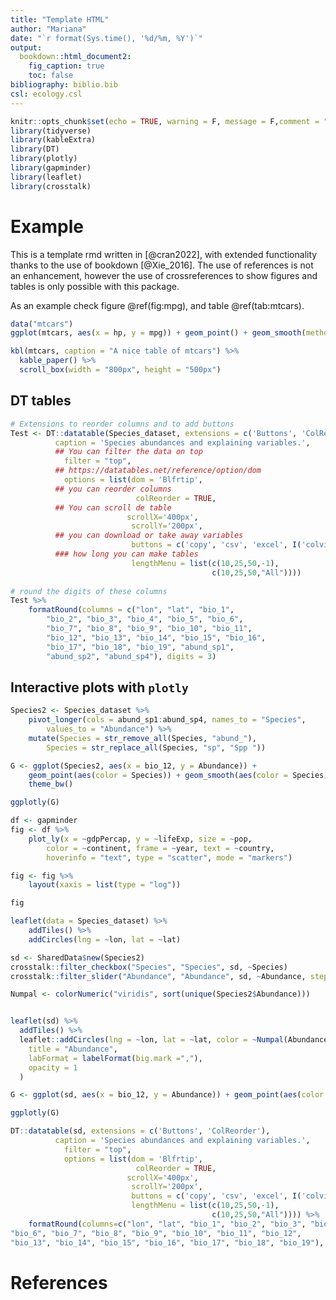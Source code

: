 ```yaml
---
title: "Template HTML"
author: "Mariana"
date: "`r format(Sys.time(), '%d/%m, %Y')`"
output:
  bookdown::html_document2:
    fig_caption: true
    toc: false
bibliography: biblio.bib
csl: ecology.csl
---
```


```r
knitr::opts_chunk$set(echo = TRUE, warning = F, message = F,comment = "#>")
library(tidyverse)
library(kableExtra)
library(DT)
library(plotly)
library(gapminder)
library(leaflet)
library(crosstalk)
```

# Example

This is a template rmd written in [@cran2022], with extended functionality thanks to the use of bookdown [@Xie_2016]. The use of references is not an enhancement, however the use of crossreferences to show figures and tables is only possible with this package.

As an example check figure \@ref(fig:mpg), and table \@ref(tab:mtcars).

```r
data("mtcars")
ggplot(mtcars, aes(x = hp, y = mpg)) + geom_point() + geom_smooth(method = "lm") + theme_bw()
```


```r
kbl(mtcars, caption = "A nice table of mtcars") %>% 
  kable_paper() %>% 
  scroll_box(width = "800px", height = "500px")
```

## DT tables

```r
# Extensions to reorder columns and to add buttons
Test <- DT::datatable(Species_dataset, extensions = c('Buttons', 'ColReorder'),
          caption = 'Species abundances and explaining variables.',
          ## You can filter the data on top
            filter = "top",
          ## https://datatables.net/reference/option/dom
            options = list(dom = 'Blfrtip',
          ## you can reorder columns
                            colReorder = TRUE,
          ## You can scroll de table
                          scrollX='400px',
                           scrollY='200px',
          ## you can download or take away variables
                           buttons = c('copy', 'csv', 'excel', I('colvis')),
          ### how long you can make tables
                           lengthMenu = list(c(10,25,50,-1),
                                             c(10,25,50,"All"))))
                                             
# round the digits of these columns
Test %>%
    formatRound(columns = c("lon", "lat", "bio_1",
        "bio_2", "bio_3", "bio_4", "bio_5", "bio_6",
        "bio_7", "bio_8", "bio_9", "bio_10", "bio_11",
        "bio_12", "bio_13", "bio_14", "bio_15", "bio_16",
        "bio_17", "bio_18", "bio_19", "abund_sp1",
        "abund_sp2", "abund_sp4"), digits = 3)
```

## Interactive plots with `plotly`

```r
Species2 <- Species_dataset %>%
    pivot_longer(cols = abund_sp1:abund_sp4, names_to = "Species",
        values_to = "Abundance") %>%
    mutate(Species = str_remove_all(Species, "abund_"),
        Species = str_replace_all(Species, "sp", "Spp "))

G <- ggplot(Species2, aes(x = bio_12, y = Abundance)) +
    geom_point(aes(color = Species)) + geom_smooth(aes(color = Species)) +
    theme_bw()

ggplotly(G)
```

```r
df <- gapminder
fig <- df %>%
    plot_ly(x = ~gdpPercap, y = ~lifeExp, size = ~pop,
        color = ~continent, frame = ~year, text = ~country,
        hoverinfo = "text", type = "scatter", mode = "markers")

fig <- fig %>%
    layout(xaxis = list(type = "log"))

fig
```

```r
leaflet(data = Species_dataset) %>%
    addTiles() %>%
    addCircles(lng = ~lon, lat = ~lat)
```


```r
sd <- SharedData$new(Species2)
crosstalk::filter_checkbox("Species", "Species", sd, ~Species)
crosstalk::filter_slider("Abundance", "Abundance", sd, ~Abundance, step = 10, round = T, min = min(Species2$Abundance), max = max(Species2$Abundance))

Numpal <- colorNumeric("viridis", sort(unique(Species2$Abundance)))


leaflet(sd) %>%
  addTiles() %>% 
  leaflet::addCircles(lng = ~lon, lat = ~lat, color = ~Numpal(Abundance), popup = ~paste("Abundance:", prettyNum(Abundance, big.mark = ",")), label = ~paste("Abundance:", prettyNum(Abundance, big.mark = ","))) %>%  addLegend("bottomright", pal = Numpal, values = ~Abundance,
    title = "Abundance",
    labFormat = labelFormat(big.mark =","),
    opacity = 1
  )

G <- ggplot(sd, aes(x = bio_12, y = Abundance)) + geom_point(aes(color = Species)) + theme_bw()

ggplotly(G)

DT::datatable(sd, extensions = c('Buttons', 'ColReorder'),
          caption = 'Species abundances and explaining variables.',
            filter = "top",
            options = list(dom = 'Blfrtip',
                            colReorder = TRUE,
                          scrollX='400px',
                           scrollY='200px',
                           buttons = c('copy', 'csv', 'excel', I('colvis')),
                           lengthMenu = list(c(10,25,50,-1),
                                             c(10,25,50,"All")))) %>%
    formatRound(columns=c("lon", "lat", "bio_1", "bio_2", "bio_3", "bio_4", "bio_5", 
"bio_6", "bio_7", "bio_8", "bio_9", "bio_10", "bio_11", "bio_12", 
"bio_13", "bio_14", "bio_15", "bio_16", "bio_17", "bio_18", "bio_19"), digits=3)
```



# References
